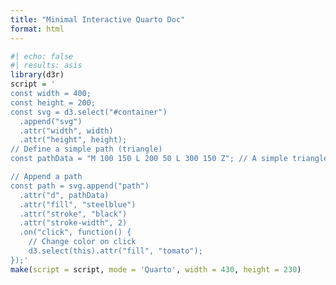 ```yaml
---
title: "Minimal Interactive Quarto Doc"
format: html
---
```


```r
#| echo: false
#| results: asis
library(d3r)
script = '
const width = 400;
const height = 200;
const svg = d3.select("#container")
  .append("svg")
  .attr("width", width)
  .attr("height", height);
// Define a simple path (triangle)
const pathData = "M 100 150 L 200 50 L 300 150 Z"; // A simple triangle

// Append a path
const path = svg.append("path")
  .attr("d", pathData)
  .attr("fill", "steelblue")
  .attr("stroke", "black")
  .attr("stroke-width", 2)
  .on("click", function() {
    // Change color on click
    d3.select(this).attr("fill", "tomato");
});'
make(script = script, mode = 'Quarto', width = 430, height = 230)
```

